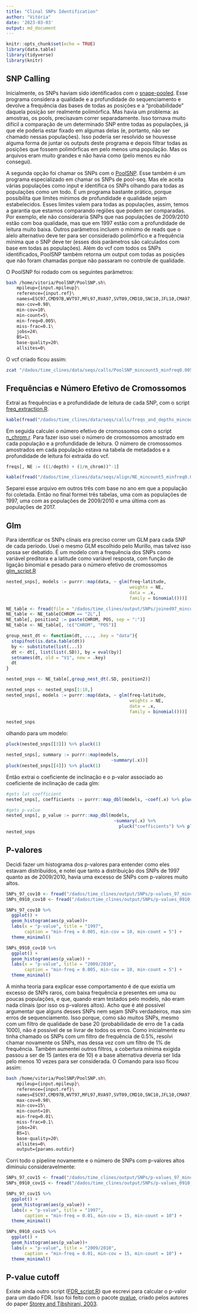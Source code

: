 ```yaml
---
title: "Clinal SNPs Identification"
author: "Vitória"
date: '2023-03-03'
output: md_document
---
```


```r
knitr::opts_chunk$set(echo = TRUE)
library(data.table)
library(tidyverse)
library(knitr)
```

## SNP Calling

Inicialmente, os SNPs haviam sido identificados com o [snape-pooled](https://github.com/EmanueleRaineri/snape-pooled). Esse programa considera a qualidade e a profundidade do sequenciamento e devolve a frequência das bases de todas as posições e a "probabilidade" daquela posição ser realmente polimórfica. Mas havia um problema: as amostras, os pools, precisavam correr separadamente. Isso tornava muito difícil a comparação de um determinado SNP entre todas as populações, já que ele poderia estar fixado em algumas delas (e, portanto, não ser chamado nessas populações). Isso poderia ser resolvido se houvesse alguma forma de juntar os outputs deste programa e depois filtrar todas as posições que fossem polimórficas em pelo menos uma população. Mas os arquivos eram muito grandes e não havia como (pelo menos eu não consegui). 
  
A segunda opção foi chamar os SNPs com o [PoolSNP](). Esse também é um programa especializado em chamar os SNPs de pool-seq. Mas ele aceita várias populações como input e identifica os SNPs olhando para todas as populações como um todo. É um programa bastante prático, porque possibilita que limites mínimos de profundidade e qualidade sejam estabelecidos. Esses limites valem para todas as populações, assim, temos a garantia que estamos comparando regiões que podem ser comparadas. Por exemplo, ele não consideraria SNPs que nas populações de  2009/2010 estão com boa qualidade, mas que em 1997 estão com a profundidade de leitura muito baixa. Outros parâmetros incluem o mínimo de reads que o alelo alternativo deve ter para ser considerado polimórfico e a frequência mínima que o SNP deve ter (esses dois parâmetros são calculados com base em todas as populações). Além do vcf com todos os SNPs identificados, PoolSNP também retorna um output com todas as posições que não foram chamadas porque não passaram no controle de qualidade.
  
O PoolSNP foi rodado com os seguintes parâmetros:

```bash
bash /home/vitoria/PoolSNP/PoolSNP.sh\
    mpileup={input.mpileup}\
    reference={input.ref}\
    names=ESC97,CMD97B,WVT97,MFL97,RVA97,SVT09,CMD10,SNC10,JFL10,CMA97,HMA09,HMA17,MCT09,MCT17,MCT97\
    max-cov=0.98\
    min-cov=10\
    min-count=5\
    min-freq=0.005\
    miss-frac=0.1\
    jobs=24\
    BS=1\
    base-quality=20\
    allsites=0\

```

O vcf criado ficou assim: 

```bash

zcat "/dados/time_clines/data/seqs/calls/PoolSNP_mincount5_minfreq0.005_cov10.vcf.gz" | grep -v "##" | head

```

## Frequências e Número Efetivo de Cromossomos

Extraí as frequências e a profundidade de leitura de cada SNP, com o script [freq_extraction.R](). 


```r
kable(fread("/dados/time_clines/data/seqs/calls/freqs_and_depths_mincount5_minfreq0.005_cov10.tsv", nrows = 10))
```

Em seguida calculei o número efetivo de cromossomos com o script [n_chrom.r](). Para fazer isso usei o número de cromossomos amostrado em cada população e a profundidade de leitura. O número de cromossomos amostrados em cada população estava na tabela de metadados e a profundidade de leitura foi extraída do vcf.

```r
freqs[, NE := ((1/depth) + (1/n_chrom))^-1]
```
```r
kable(fread("/dados/time_clines/data/seqs/align/NE_mincount5_minfreq0.005_cov10.tsv", nrows = 10))
```

Separei esse arquivo em outros três com base no ano em que a população foi coletada. Então no final formei três tabelas, uma com as populações de 1997, uma com as populações de 2009/2010 e uma última com as populações de 2017.


## Glm

Para identificar os SNPs clinais era preciso correr um GLM para cada SNP de cada período. Usei o mesmo GLM escolhido pelo Murillo, mas talvez isso possa ser debatido. É um modelo com a frequência dos SNPs como variável preditora e a latitude como variável resposta, com função de ligação binomial e pesado para o número efetivo de cromossomos [glm_script.R]()  

```r
nested_snps[, models := purrr::map(data, ~ glm(freq~latitude, 
                                               weights = NE,
                                               data = .x,
                                               family = binomial()))]
```

```r
NE_table <- fread(file = "/dados/time_clines/output/SNPs/joined97_mincount5_minfreq0.005_cov10.tsv")
NE_table <- NE_table[CHROM == "2L",]
NE_table[, position2 := paste(CHROM, POS, sep = ":")]
NE_table <- NE_table[, !c("CHROM", "POS")]

group_nest_dt <- function(dt, ..., .key = "data"){
  stopifnot(is.data.table(dt))
  by <- substitute(list(...))
  dt <- dt[, list(list(.SD)), by = eval(by)]
  setnames(dt, old = "V1", new = .key)
  dt
}

nested_snps <- NE_table[,group_nest_dt(.SD, position2)]

nested_snps <- nested_snps[1:10,]
nested_snps[, models := purrr::map(data, ~ glm(freq~latitude, 
                                               weights = NE,
                                               data = .x,
                                               family = binomial()))]

nested_snps
```

olhando para um modelo:
```r
pluck(nested_snps[[3]]) %>% pluck(1)

nested_snps[, summary := purrr::map(models, 
                                        ~summary(.x))]
pluck(nested_snps[[4]]) %>% pluck(1)
```

Então extrai o coeficiente de inclinação e o p-valor associado ao coeficiente de inclinação de cada glm:
```r
#gets lat coefficient
nested_snps[, coefficients := purrr::map_dbl(models, ~coef(.x) %>% pluck("latitude"))]

#gets p-value
nested_snps[, p_value := purrr::map_dbl(models, 
                                         ~summary(.x) %>% 
                                           pluck("coefficients") %>% pluck(8))]
nested_snps
```

## P-valores

Decidi fazer um histograma dos p-valores para entender como eles estavam distribuídos, e notei que tanto a distribuição dos SNPs de 1997 quanto as de 2009/2010, havia uma excesso de SNPs com p-valores muito altos.

```r
SNPs_97_cov10 <- fread("/dados/time_clines/output/SNPs/p-values_97_mincount5_minfreq0.005_cov10.tsv")
SNPs_0910_cov10 <- fread("/dados/time_clines/output/SNPs/p-values_0910_mincount5_minfreq0.005_cov10.tsv")

SNPs_97_cov10 %>%
  ggplot() +
  geom_histogram(aes(p_value))+
  labs(x = "p-value", title = "1997",
       caption = "min-freq = 0.005, min-cov = 10, min-count = 5") +
  theme_minimal()

SNPs_0910_cov10 %>%
  ggplot() +
  geom_histogram(aes(p_value)) +
  labs(x = "p-value", title = "2009/2010",
       caption = "min-freq = 0.005, min-cov = 10, min-count = 5") +
  theme_minimal()

```

A minha teoria para explicar esse comportamento é de que existia um excesso de SNPs raros, com baixa frequência e presentes em uma ou poucas populações, e que, quando eram testados pelo modelo, não eram nada clinais (por isso os p-valores altos). Acho que é até possível argumentar que alguns desses SNPs nem sejam SNPs verdadeiros, mas sim erros de sequenciamento. Isso porque, como são muitos SNPs, mesmo com um filtro de qualidade de base 20 (probabilidade de erro de 1 a cada 1000), não é possível de se livrar de todos os erros. Como inicialmente eu tinha chamado os SNPs com um filtro de frequência de 0.5%, resolvi chamar novamente os SNPs, mas dessa vez com um filtro de 1% de frequência. Também aumentei outros filtros, a cobertura mínima exigida passou a ser de 15 (antes era de 10) e a base alternativa deveria ser lida pelo menos 10 vezes para ser considerada. O Comando para isso ficou assim:

```bash
bash /home/vitoria/PoolSNP/PoolSNP.sh\
    mpileup={input.mpileup}\
    reference={input.ref}\
    names=ESC97,CMD97B,WVT97,MFL97,RVA97,SVT09,CMD10,SNC10,JFL10,CMA97,HMA09,HMA17,MCT09,MCT17,MCT97\
    max-cov=0.98\
    min-cov=15\
    min-count=10\
    min-freq=0.01\
    miss-frac=0.1\
    jobs=24\
    BS=1\
    base-quality=20\
    allsites=0\
    output={params.outdir}
```

Corri todo o pipeline novamente e o número de SNPs com p-valores altos diminuiu consideravelmente:

```r
SNPs_97_cov15 <- fread("/dados/time_clines/output/SNPs/p-values_97_mincount10_minfreq0.01_cov15.tsv")
SNPs_0910_cov15 <- fread("/dados/time_clines/output/SNPs/p-values_0910_mincount10_minfreq0.01_cov15.tsv")

SNPs_97_cov15 %>%
  ggplot() +
  geom_histogram(aes(p_value)) +
  labs(x = "p-value", title = "1997",
       caption = "min-freq = 0.01, min-cov = 15, min-count = 10") +
  theme_minimal()

SNPs_0910_cov15 %>%
  ggplot() +
  geom_histogram(aes(p_value))+
  labs(x = "p-value", title = "2009/2010",
       caption = "min-freq = 0.01, min-cov = 15, min-count = 10") +
  theme_minimal()

```

## P-value cutoff

Existe ainda outro script ([FDR_script.R](https://github.com/VitoriaHorvathMiranda/ident_clinalSNPs/blob/main/FDR_script.R)) que escrevi para calcular o p-valor para um dado FDR. Isso foi feito com o pacote [qvalue](https://github.com/StoreyLab/qvalue), criado pelos autores do paper [Storey and Tibshirani, 2003](https://www.pnas.org/doi/abs/10.1073/pnas.1530509100). 
